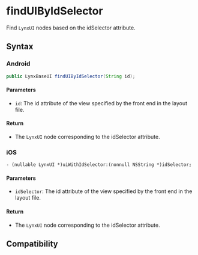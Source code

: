 # findUIByIdSelector

Find `LynxUI` nodes based on the idSelector attribute.

## Syntax

### Android

```java
public LynxBaseUI findUIByIdSelector(String id);
```

#### Parameters

- `id`: The id attribute of the view specified by the front end in the layout file.

#### Return

- The `LynxUI` node corresponding to the idSelector attribute.

### iOS

```objc
- (nullable LynxUI *)uiWithIdSelector:(nonnull NSString *)idSelector;
```

#### Parameters

- `idSelector`: The id attribute of the view specified by the front end in the layout file.

#### Return
- The `LynxUI` node corresponding to the idSelector attribute.

## Compatibility


<LegacyCompatTable metadata="lynx-native-api/lynx-view/find-ui-by-id-selector" />